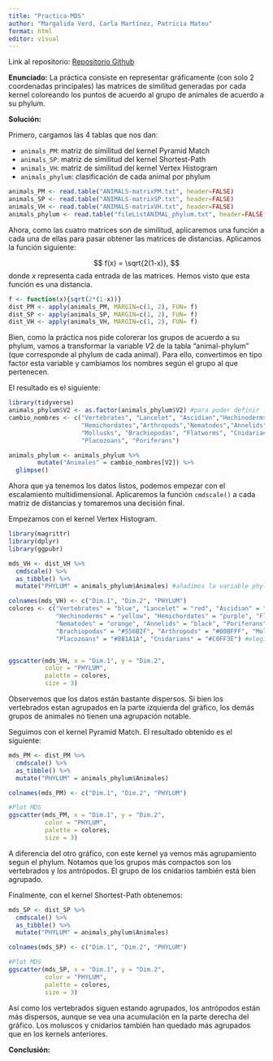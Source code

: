 ```yaml
---
title: "Practica-MDS"
author: "Margalida Verd, Carla Martínez, Patricia Mateu"
format: html
editor: visual
---
```


Link al repositorio: [Repositorio Github](https://github.com/PatriciaMateu/Practica-MDS)

$\textbf{Enunciado:}$ La práctica consiste en representar gráficamente (con solo 2 coordenadas principales) las matrices de similitud generadas por cada kernel coloreando los puntos de acuerdo al grupo de animales de acuerdo a su phylum.

$\textbf{Solución:}$

Primero, cargamos las 4 tablas que nos dan:

* `animals_PM`: matriz de similitud del kernel Pyramid Match
* `animals_SP`: matriz de similitud del kernel Shortest-Path
* `animals_VH`: matriz de similitud del kernel Vertex Histogram
* `animals_phylum`: clasificación de cada animal por phylum

```r
animals_PM <- read.table("ANIMALS-matrixPM.txt", header=FALSE)
animals_SP <- read.table("ANIMALS-matrixSP.txt", header=FALSE)
animals_VH <- read.table("ANIMALS-matrixVH.txt", header=FALSE)
animals_phylum <- read.table("fileListANIMAL_phylum.txt", header=FALSE)

```

Ahora, como las cuatro matrices son de similitud, aplicaremos una función a cada una de ellas para pasar obtener las matrices de distancias. Aplicamos la función siguiente:

$$
f(x) = \sqrt{2(1-x)},
$$
donde $x$ representa cada entrada de las matrices. Hemos visto que esta función es una distancia.

```r
f <- function(x){sqrt(2*(1-x))}
dist_PM <- apply(animals_PM, MARGIN=c(1, 2), FUN= f)
dist_SP <- apply(animals_SP, MARGIN=c(1, 2), FUN= f)
dist_VH <- apply(animals_VH, MARGIN=c(1, 2), FUN= f)
```

Bien, como la práctica nos pide colorerar los grupos de acuerdo a su phylum, vamos a transformar la variable $V2$ de la tabla "animal-phylum" (que corresponde al phylum de cada animal). Para ello, convertimos en tipo factor esta variable y cambiamos los nombres según el grupo al que pertenecen.

El resultado es el siguiente:


```r
library(tidyverse)
animals_phylum$V2 <- as.factor(animals_phylum$V2) #para poder definir la paleta de colores
cambio_nombres <- c("Vertebrates", "Lancelet", "Ascidian","Hechinoderms", 
                    "Hemichordates","Arthropods","Nematodes","Annelids",
                    "Mollusks", "Brachiopodas", "Flatworms", "Cnidarians",
                    "Placozoans", "Poriferans")

animals_phylum <- animals_phylum %>%
        mutate("Animales" = cambio_nombres[V2]) %>% 
  glimpse()
```
Ahora que ya tenemos los datos listos, podemos empezar con el escalamiento multidimensional. Aplicaremos la función `cmdscale()` a cada matriz de distancias y tomaremos una decisión final.

Empezamos con el kernel Vertex Histogram. 

```r
library(magrittr)
library(dplyr)
library(ggpubr)

mds_VH <- dist_VH %>%          
  cmdscale() %>%
  as_tibble() %>% 
  mutate("PHYLUM" = animals_phylum$Animales) #añadimos la variable phylum para poder agrupar

colnames(mds_VH) <- c("Dim.1", "Dim.2", "PHYLUM")
colores <- c("Vertebrates" = "blue", "Lancelet" = "red", "Ascidian" = "green",
             "Hechinoderms" = "yellow", "Hemichordates" = "purple", "Flatworms" = "pink", 
             "Nematodes" = "orange", "Annelids" = "black", "Poriferans" = "#FF7256",
             "Brachiopodas" = "#556B2F", "Arthropods" = "#00BFFF", "Mollusks" = "#EE1289",
             "Placozoans" = "#8B1A1A", "Cnidarians" = "#C0FF3E") #elegimos los colores de cada grupo


ggscatter(mds_VH, x = "Dim.1", y = "Dim.2",
          color = "PHYLUM",
          palette = colores,
          size = 3)
```
Observemos que los datos están bastante dispersos. Si bien los vertebrados estan agrupados en la parte izquierda del gráfico, los demás grupos de animales no tienen una agrupación notable. 

Seguimos con el kernel Pyramid Match. El resultado obtenido es el siguiente:

```r
mds_PM <- dist_PM %>%          
  cmdscale() %>%
  as_tibble() %>% 
  mutate("PHYLUM" = animals_phylum$Animales)

colnames(mds_PM) <- c("Dim.1", "Dim.2", "PHYLUM")

#Plot MDS
ggscatter(mds_PM, x = "Dim.1", y = "Dim.2",
          color = "PHYLUM",
          palette = colores,
          size = 3)
```
A diferencia del otro gráfico, con este kernel ya vemos más agrupamiento segun el phylum. Notamos que los grupos más compactos son los vertebrados y los antrópodos. El grupo de los cnidarios también está bien agrupado.

Finalmente, con el kernel Shortest-Path obtenemos:

```r
mds_SP <- dist_SP %>%          
  cmdscale() %>%
  as_tibble() %>% 
  mutate("PHYLUM" = animals_phylum$Animales)

colnames(mds_SP) <- c("Dim.1", "Dim.2", "PHYLUM")

#Plot MDS
ggscatter(mds_SP, x = "Dim.1", y = "Dim.2",
          color = "PHYLUM",
          palette = colores,
          size = 3)
```
Así como los vertebrados siguen estando agrupados, los antrópodos están más dispersos, aunque se vea una acumulación en la parte derecha del gráfico. Los moluscos y cnidarios también han quedado más agrupados que en los kernels anteriores.


$\textbf{Conclusión:}$



